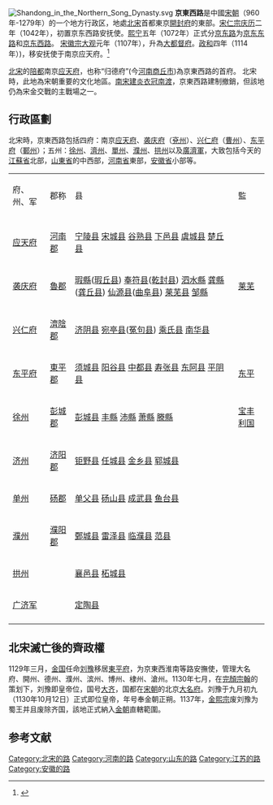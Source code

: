 [[File:Shandong_in_the_Northern_Song_Dynasty.svg|thumb]]
'''京東西路'''是中國[[宋朝|宋朝]]（960年-1279年）的一个地方行政区，地處[[北宋|北宋]]首都東京[[開封府|開封府]]的東部。[[宋仁宗|宋仁宗]][[庆历|庆历]]二年（1042年），初置京东西路安抚使。[[熙宁|熙宁]]五年（1072年）正式分[[京东路|京东路]]为[[京东东路|京东东路]]和[[京东西路|京东西路]]。 [[宋徽宗|宋徽宗]][[大观_(宋徽宗)|大观]]元年（1107年），升為[[大都督府|大都督府]]。[[政和_(宋徽宗)|政和]]四年（1114年）)，移安抚使于南京应天府。<ref>{{Cite web |url=http://www.xzqh.org/lishi/08song/03.htm |title=京东西路 |accessdate=2009-10-16 |archive-date=2005-02-06 |archive-url=https://web.archive.org/web/20050206134537/http://www.xzqh.org/lishi/08song/03.htm |dead-url=no }}</ref>

[[北宋|北宋]]的[[陪都|陪都]]南京[[应天府|应天府]]，也称“归德府”(今[[河南|河南]][[商丘市|商丘市]])為京東西路的首府。 北宋時，此地為宋朝重要的文化地區。[[南宋|南宋]][[建炎|建炎]][[衣冠南渡|衣冠南渡]]，京東西路建制撤銷，但該地仍為宋金交戰的主戰場之一。

==行政區劃==

北宋時，京東西路包括四府：南京[[应天府_(宋朝)|应天府]]、[[袭庆府|袭庆府]]（[[兗州|兗州]]）、[[兴仁府|兴仁府]]（[[曹州|曹州]]）、[[东平府_(北宋)|东平府]]（[[鄆州|鄆州]]）；五州：[[徐州_(刘宋)|徐州]]、[[濟州_(後周)|濟州]]、[[單州|單州]]、[[濮州|濮州]]、[[拱州|拱州]]以及[[廣濟軍|廣濟軍]]，大致包括今天的[[江蘇省|江蘇省]]北部，[[山東省|山東省]]的中西部，[[河南省|河南省]]東部，[[安徽省|安徽省]]小部等。

{| border="1" cellpadding="5" cellspacing="0"
|-
| 府、州、军 || 郡称 || 县 || 監
|- 
|-
|[[应天府_(宋朝)|应天府]]|| [[河南郡|河南郡]]  || [[宁陵县|宁陵县]] [[宋城县|宋城县]] [[谷熟县|谷熟县]] [[下邑县|下邑县]] [[虞城县|虞城县]] [[楚丘县|楚丘县]]  ||
|-
|[[袭庆府|袭庆府]]|| [[魯郡|魯郡]] || [[瑕縣|瑕縣]]([[瑕丘县|瑕丘县]]) [[奉符县|奉符县]]([[乾封县|乾封县]])  [[泗水縣|泗水縣]] [[龚縣|龚縣]]([[龚丘县|龚丘县]]) [[仙源县|仙源县]]([[曲阜县|曲阜县]])  [[莱芜县|莱芜县]] [[邹縣|邹縣]] ||[[莱芜|莱芜]]  
|-
|[[兴仁府|兴仁府]]|| [[濟陰郡|濟陰郡]] || [[济阴县|济阴县]] [[宛亭县|宛亭县]]([[冤句县|冤句县]])  [[乘氏县|乘氏县]] [[南华县|南华县]] ||
|-
|[[东平府_(北宋)|东平府]]|| [[東平郡|東平郡]] || [[须城县|须城县]] [[阳谷县|阳谷县]] [[中都县|中都县]] [[寿张县|寿张县]] [[东阿县|东阿县]] [[平阴县|平阴县]]|| [[东平|东平]]
|-
|[[徐州_(刘宋)|徐州]]|| [[彭城郡|彭城郡]] ||  [[彭城县|彭城县]] [[丰縣|丰縣]] [[沛縣|沛縣]] [[萧縣|萧縣]] [[滕縣|滕縣]] || [[宝丰|宝丰]] [[利国|利国]] 
|-
|[[济州_(后周)|济州]]|| [[济阳郡|济阳郡]] || [[钜野县|钜野县]] [[任城县|任城县]] [[金乡县|金乡县]] [[郓城县|郓城县]] ||
|-
|[[单州|单州]]|| [[砀郡|砀郡]] || [[单父县|单父县]] [[砀山县|砀山县]] [[成武县|成武县]] [[鱼台县|鱼台县]] ||
|-
|[[濮州|濮州]]|| [[濮阳郡|濮阳郡]] || [[鄄城县|鄄城县]] [[雷泽县|雷泽县]] [[临濮县|临濮县]] [[范县|范县]] ||
|-
|[[拱州|拱州]]|| || [[襄邑县|襄邑县]] [[柘城县|柘城县]]||
|-
|[[广济军|广济军]]|| || [[定陶县|定陶县]]||
|-
|}

==北宋滅亡後的齊政權==

1129年三月，[[金国|金国]]任命[[刘豫|刘豫]]移居[[東平府|東平府]]，为京東西淮南等路安撫使，管理大名府、開州、德州、濮州、滨州、博州、棣州、滄州。1130年七月，在[[完顏宗翰|完顏宗翰]]的策划下，刘豫即皇帝位，国号[[刘齐|大齐]]，国都在[[宋朝|宋朝]]的北京[[大名府|大名府]]。刘豫于九月初九（1130年10月12日）正式即位皇帝，年号奉金朝正朔。1137年，[[金熙宗|金熙宗]]废刘豫为蜀王并且废除齐国，該地正式納入[[金朝|金朝]]直轄範圍。

==参考文献==
<div class="references-small">
<references />
</div>

{{北宋行政区划|nocat}}

[[Category:北宋的路|Category:北宋的路]]
[[Category:河南的路|Category:河南的路]]
[[Category:山东的路|Category:山东的路]]
[[Category:江苏的路|Category:江苏的路]]
[[Category:安徽的路|Category:安徽的路]]